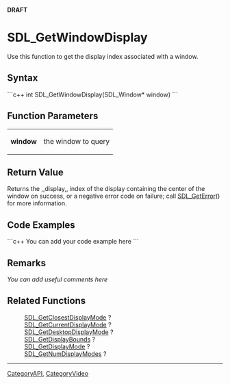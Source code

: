 <!-- pragma section-numbers off -->
<!-- pragma camelcase off -->
'''DRAFT'''

= SDL_GetWindowDisplay =
Use this function to get the display index associated with a window.


== Syntax ==
```c++
int SDL_GetWindowDisplay(SDL_Window* window)
```

== Function Parameters ==
{|
|'''window'''
|the window to query
|}

== Return Value ==
Returns the ,,display,, index of the display containing the center of the window on success, or a negative error code on failure; call [[SDL_GetError]]() for more information.

== Code Examples ==
```c++
You can add your code example here
```

== Remarks ==
''You can add useful comments here''

== Related Functions ==
:[[SDL_GetClosestDisplayMode]] ?
:[[SDL_GetCurrentDisplayMode]] ?
:[[SDL_GetDesktopDisplayMode]] ?
:[[SDL_GetDisplayBounds]] ?
:[[SDL_GetDisplayMode]] ?
:[[SDL_GetNumDisplayModes]] ?

----
[[CategoryAPI]], [[CategoryVideo]]
